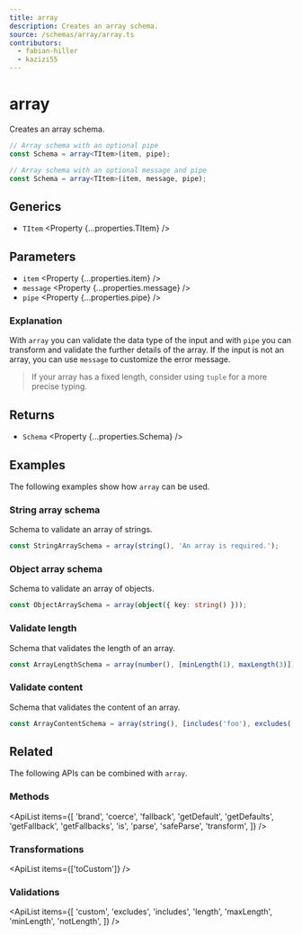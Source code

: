 ```yaml
---
title: array
description: Creates an array schema.
source: /schemas/array/array.ts
contributors:
  - fabian-hiller
  - kazizi55
---
```



# array

Creates an array schema.

```ts
// Array schema with an optional pipe
const Schema = array<TItem>(item, pipe);

// Array schema with an optional message and pipe
const Schema = array<TItem>(item, message, pipe);
```

## Generics

- `TItem` <Property {...properties.TItem} />

## Parameters

- `item` <Property {...properties.item} />
- `message` <Property {...properties.message} />
- `pipe` <Property {...properties.pipe} />

### Explanation

With `array` you can validate the data type of the input and with `pipe` you can transform and validate the further details of the array. If the input is not an array, you can use `message` to customize the error message.

> If your array has a fixed length, consider using <Link href="../tuple/">`tuple`</Link> for a more precise typing.

## Returns

- `Schema` <Property {...properties.Schema} />

## Examples

The following examples show how `array` can be used.

### String array schema

Schema to validate an array of strings.

```ts
const StringArraySchema = array(string(), 'An array is required.');
```

### Object array schema

Schema to validate an array of objects.

```ts
const ObjectArraySchema = array(object({ key: string() }));
```

### Validate length

Schema that validates the length of an array.

```ts
const ArrayLengthSchema = array(number(), [minLength(1), maxLength(3)]);
```

### Validate content

Schema that validates the content of an array.

```ts
const ArrayContentSchema = array(string(), [includes('foo'), excludes('bar')]);
```

## Related

The following APIs can be combined with `array`.

### Methods

<ApiList
  items={[
    'brand',
    'coerce',
    'fallback',
    'getDefault',
    'getDefaults',
    'getFallback',
    'getFallbacks',
    'is',
    'parse',
    'safeParse',
    'transform',
  ]}
/>

### Transformations

<ApiList items={['toCustom']} />

### Validations

<ApiList
  items={[
    'custom',
    'excludes',
    'includes',
    'length',
    'maxLength',
    'minLength',
    'notLength',
  ]}
/>
